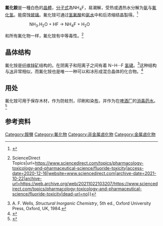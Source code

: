 {{Chembox
|   Name = 氟化銨
|   ImageFile = Fluorid amonný.PNG
|   IUPACName = Ammonium fluoride<!-- e.g. Iron(II) chloride -->
|   OtherNames = 
| Section1 = {{Chembox Identifiers
| CASNo = 12125-01-8
| CASNo_Ref = {{cascite|correct|CAS}}
|  RTECS  =  
|  InChI  =  1/FH.H3N/h1H;1H3
|  SMILES  =  [F-].[NH4+]
|  InChIKey  =  LDDQLRUQCUTJBB-UHFFFAOYAM
|  StdInChI_Ref  = {{stdinchicite|correct|chemspider}}|  StdInChI  =  1S/FH.H3N/h1H;1H3
|  StdInChIKey_Ref  = {{stdinchicite|correct|chemspider}}|  StdInChIKey  =  LDDQLRUQCUTJBB-UHFFFAOYSA-N
|  ChemSpiderID_Ref  = {{chemspidercite|correct|chemspider}}|  ChemSpiderID  = 23806
|  EINECS  =  235-185-9
|  UNNumber  =  2505
|  ChEBI  =  66871
|  PubChem  =  25516
|  UNII  =  4QT928IM0A
}}
| Section2 = {{Chembox Properties
|   Formula = NH<sub>4</sub>F
|   MolarMass = 37.0367 
|   Appearance = 白色晶體
|   Density = 1.009 g·cm<sup>−3</sup>
|   Solubility = 835 [[克|g]]/[[公升|L]](25 °C)<ref>{{cite web|title=Ammonium Fluoride|url=https://pubchem.ncbi.nlm.nih.gov/compound/ammonium_fluoride#section=Solubility|website=pubchem.ncbi.nlm.nih.gov|language=en|access-date=2021-04-03|archive-date=2017-11-07|archive-url=https://web.archive.org/web/20171107014347/https://pubchem.ncbi.nlm.nih.gov/compound/ammonium_fluoride#section=Solubility|dead-url=no}}</ref><br>1.75 g/100 mL（乙醇，25 °C）<ref>[http://periodic-table-of-elements.org/SOLUBILITY/ammonium_fluoride Ammonium fluoride] {{Wayback|url=http://periodic-table-of-elements.org/SOLUBILITY/ammonium_fluoride |date=20201121051008 }}. periodic-table-of-elementst.org. [2020-06-30]</ref>
|   MeltingPt = 100<sup>o</sup>C(分解)
  }}
| Section3 = {{Chembox Structure
|   CrystalStruct = [[六方|六方]]
  }}
|Section7={{Chembox Hazards
| ExternalSDS = [http://www.inchem.org/documents/icsc/icsc/eics1223.htm ICSC 1223]
| GHSPictograms = {{GHS05}}{{GHS06}}
| GHSSignalWord = Danger
| HPhrases = {{H-phrases|301|311|314|318|330|331}}
| PPhrases = {{P-phrases|260|261|264|270|271|280|284|301+310|301+330+331|302+352|303+361+353|304+340|305+351+338|310|311|312|320|321|322|330|361|363|403+233|405|501}}
| Reference =<ref>{{cite web|title=Ammonium Fluoride|url=https://pubchem.ncbi.nlm.nih.gov/compound/25516#section=Safety-and-Hazards|website=pubchem.ncbi.nlm.nih.gov|language=en|access-date=2021-04-03|archive-date=2020-08-10|archive-url=https://web.archive.org/web/20200810220904/https://pubchem.ncbi.nlm.nih.gov/compound/25516#section=Safety-and-Hazards|dead-url=no}}</ref>
| NFPA-H = 3
| NFPA-F = 0
| NFPA-R = 0
| NFPA-S = 
| FlashPt = 不可燃
  }}
| Section8 = {{Chembox Related
|   OtherAnions = [[氯化铵|氯化铵]]，[[氟化氫銨|氟化氫銨]]
|   OtherCations = [[氟化鉀|氟化鉀]]，[[氟化鈉|氟化鈉]]
  }}
}}
'''氟化銨'''是一種白色的[[晶體|晶體]]，[[分子式|分子式]]為NH<sub>4</sub>F，易潮解，受热或遇热水分解为[[氨|氨]]与[[氟化氢|氟化氢]]。能腐蚀[[玻璃|玻璃]]。氟化铵可通过[[氢氟酸|氢氟酸]]和[[氨水|氨水]]中和后浓缩结晶製得。<ref>{{Cite web |url=http://www.chemyq.com/xz/xz1/252qvsuf.htm |title=存档副本 |access-date=2008-03-15 |archive-date=2019-06-05 |archive-url=https://web.archive.org/web/20190605103546/http://www.chemyq.com/xz/xz1/252qvsuf.htm |dead-url=no }}</ref>
::NH<sub>3</sub>.H<sub>2</sub>O + HF → NH<sub>4</sub>F + H<sub>2</sub>O

和所有氟化物一样，氟化铵有中等毒性。<ref>{{Cite web|title=Fluoride Toxicity - an overview {{!}} ScienceDirect Topics|url=https://www.sciencedirect.com/topics/pharmacology-toxicology-and-pharmaceutical-science/fluoride-toxicity|access-date=2020-12-16|website=www.sciencedirect.com|archive-date=2021-10-22|archive-url=https://web.archive.org/web/20211022103207/https://www.sciencedirect.com/topics/pharmacology-toxicology-and-pharmaceutical-science/fluoride-toxicity|dead-url=no}}</ref>

==晶体结构==
氟化铵是[[纤维锌矿|纤维锌矿]]结构的。在阴离子和阳离子之间有着 N−H···F [[氢键|氢键]]。<ref>A. F. Wells, ''Structural Inorganic Chemistry'', 5th ed., Oxford University Press, Oxford, UK, 1984.</ref>这种结构与[[冰|冰]]非常相似，而氟化铵也是唯一一种可以和冰形成混合晶体的化合物。<ref>{{cite journal|last=Brill|first=R.|author2=Zaromb, S.|title=Mixed Crystals of Ice and Ammonium Fluoride|journal=Nature|volume=173|issue=4398|pages=316–317|doi=10.1038/173316a0}}</ref>

==用处==
氟化铵可用于保存木材，作为防蛀剂，印刷和染[[布|布]]，并作为在[[啤酒厂|啤酒厂]]的[[消毒药水|消毒药水]]。<ref name=Aigueperse>{{Cite book|first = Jean|last = Aigueperse|author2=Paul Mollard |author3=Didier Devilliers |author4=Marius Chemla |author5=Robert Faron |author6=Renée Romano |author7=Jean Pierre Cuer |contribution = Fluorine Compounds, Inorganic|editor-last = Ullmann|title = Encyclopedia of Industrial Chemistry|year = 2005|publisher = Wiley-VCH|place = Weinheim|doi = 10.1002/14356007.a11_307}}</ref>

==参考资料==
{{reflist}}
{{铵盐}}
{{氟化物}}
{{Commonscat|Ammonium fluoride}}

{{无机化合物小作品}}
[[Category:銨鹽|Category:銨鹽]]
[[Category:氟化物|Category:氟化物]]
[[Category:非金属卤化物|Category:非金属卤化物]]
[[Category:金属卤化物|Category:金属卤化物]]